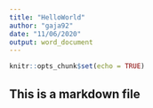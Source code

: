 ```yaml
---
title: "HelloWorld"
author: "gaja92"
date: "11/06/2020"
output: word_document
---
```


```r
knitr::opts_chunk$set(echo = TRUE)
```

## This is a markdown file